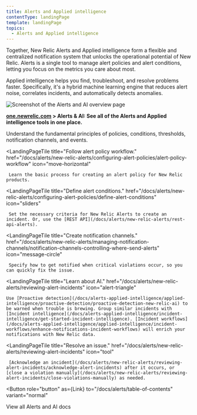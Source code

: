 ```yaml
---
title: Alerts and Applied intelligence
contentType: landingPage
template: landingPage
topics:
  - Alerts and Applied intelligence
---
```



Together, New Relic Alerts and Applied intelligence form a flexible and centralized notification system that unlocks the operational potential of New Relic. Alerts is a single tool to manage alert policies and alert conditions, letting you focus on the metrics you care about most.

Applied intelligence helps you find, troubleshoot, and resolve problems faster. Specifically, it's a hybrid machine learning engine that reduces alert noise, correlates incidents, and automatically detects anomalies.

![Screenshot of the Alerts and AI overview page](./images/alerts-ai.png "alerts-ai.png")

**[one.newrelic.com](https://one.newrelic.com) > Alerts & AI: See all of the Alerts and Applied intelligence tools in one place.**

<LandingPageTileGrid>
  <LandingPageTile
    title="Learn about alerting in New Relic."
    href="/docs/alerts/new-relic-alerts/getting-started/alerting-new-relic"
    icon="zap"
  >
     Understand the fundamental principles of policies, conditions, thresholds, notification channels, and events.
  </LandingPageTile>

  <LandingPageTile
    title="Follow alert policy workflow."
    href="/docs/alerts/new-relic-alerts/configuring-alert-policies/alert-policy-workflow"
    icon="move-horizontal"
  >
     Learn the basic process for creating an alert policy for New Relic products.
  </LandingPageTile>

  <LandingPageTile
    title="Define alert conditions."
    href="/docs/alerts/new-relic-alerts/configuring-alert-policies/define-alert-conditions"
    icon="sliders"
  >
     Set the necessary criteria for New Relic Alerts to create an incident. Or, use the [REST API](/docs/alerts/new-relic-alerts/rest-api-alerts).
  </LandingPageTile>

  <LandingPageTile
    title="Create notification channels."
    href="/docs/alerts/new-relic-alerts/managing-notification-channels/notification-channels-controlling-where-send-alerts"
    icon="message-circle"
  >
     Specify how to get notified when critical violations occur, so you can quickly fix the issue.
  </LandingPageTile>

  <LandingPageTile
    title="Learn about AI."
    href="/docs/alerts/new-relic-alerts/reviewing-alert-incidents"
    icon="alert-triangle"
  >


    Use [Proactive detection](/docs/alerts-applied-intelligence/applied-intelligence/proactive-detection/proactive-detection-new-relic-ai) to be warned when trouble is brewing. Group similar incidents with [Incident intelligence](/docs/alerts-applied-intelligence/incident-intelligence/get-started-incident-intelligence). [Incident workflows](/docs/alerts-applied-intelligence/applied-intelligence/incident-workflows/enhance-notifications-incident-workflows) will enrich your notifications with New Relic data.
  </LandingPageTile>

  <LandingPageTile
    title="Resolve an issue."
    href="/docs/alerts/new-relic-alerts/reviewing-alert-incidents"
    icon="tool"
  >
     [Acknowledge an incident](/docs/alerts/new-relic-alerts/reviewing-alert-incidents/acknowledge-alert-incidents) after it occurs, or [close a violation manually](/docs/alerts/new-relic-alerts/reviewing-alert-incidents/close-violations-manually) as needed.
  </LandingPageTile>
</LandingPageTileGrid>

<Button
  role="button"
  as={Link}
  to="/docs/alerts/table-of-contents"
  variant="normal"
>
  View all Alerts and AI docs
</Button>
